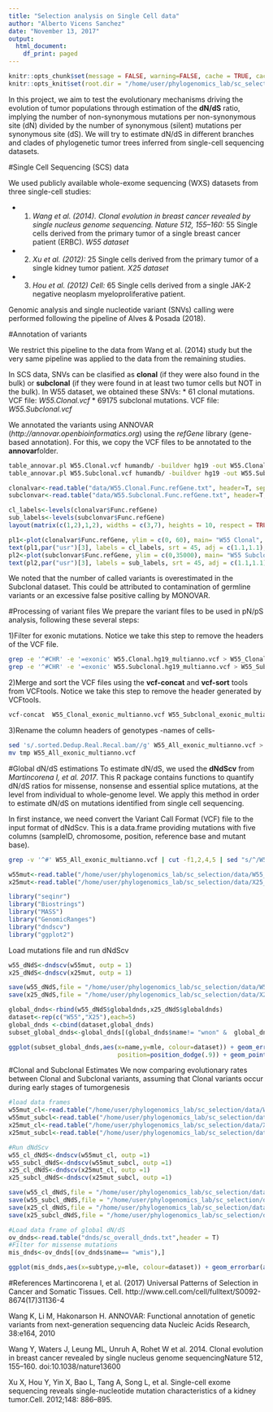 ```yaml
---
title: "Selection analysis on Single Cell data"
author: "Alberto Vicens Sanchez"
date: "November 13, 2017"
output:
  html_document:
    df_print: paged
---
```


```r
knitr::opts_chunk$set(message = FALSE, warning=FALSE, cache = TRUE, cache.path="/home/user/phylogenomics_lab/sc_selection/cache/")
knitr::opts_knit$set(root.dir = "/home/user/phylogenomics_lab/sc_selection/")
```

In this project, we aim to test the evolutionary mechanisms driving the evolution of tumor populations through estimation of the **dN/dS** ratio, implying the number of non-synonymous mutations per non-synonymous site (dN) divided by the number of synonymous (silent) mutations per synonymous site (dS). We will try to estimate  dN/dS in different branches and clades of phylogenetic tumor trees inferred from single-cell sequencing datasets.

#Single Cell Sequencing (SCS) data

We used publicly available whole-exome sequencing (WXS) datasets from three single-cell studies:

  * 1) *Wang et al. (2014). Clonal evolution in breast cancer revealed by single nucleus genome sequencing. Nature 512, 155–160:*
      55 Single cells derived from the primary tumor of a single breast cancer patient (ERBC). *W55 dataset*
  * 2) *Xu et al. (2012):*
      25 Single cells derived from the primary tumor of a single kidney tumor patient. *X25 dataset*
  * 3) *Hou et al. (2012) Cell:*
      65 Single cells derived from a single JAK-2 negative neoplasm myeloproliferative patient.

Genomic analysis and single nucleotide variant (SNVs) calling were performed following the pipeline of Alves & Posada (2018).

#Annotation of variants

We restrict this pipeline to the data from Wang et al. (2014) study but the very same pipeline was applied to the data from the remaining studies.

In SCS data, SNVs can be clasified as **clonal** (if they were also found in the bulk) or **subclonal** (if they were found in at least two tumor cells but NOT in the bulk). In W55 dataset, we obtained these SNVs:
  * 61 clonal mutations. VCF file: *W55.Clonal.vcf*
  * 69175 subclonal mutations. VCF file: *W55.Subclonal.vcf*

We annotated the variants using ANNOVAR (*http://annovar.openbioinformatics.org*) using the *refGene* library (gene-based annotation).
For this, we copy the VCF files to be annotated to the **annovar**folder.
```bash
table_annovar.pl W55.Clonal.vcf humandb/ -buildver hg19 -out W55.Clonal -remove -protocol refGene -operation g -nastring . -vcfinput
table_annovar.pl W55.Subclonal.vcf humandb/ -buildver hg19 -out W55.Subclonal -remove -protocol refGene -operation g -nastring . -vcfinput
```

```r
clonalvar<-read.table("data/W55.Clonal.Func.refGene.txt", header=T, sep ="\t")
subclonvar<-read.table("data/W55.Subclonal.Func.refGene.txt", header=T, sep ="\t")

cl_labels<-levels(clonalvar$Func.refGene)
sub_labels<-levels(subclonvar$Func.refGene)
layout(matrix(c(1,2),1,2), widths = c(3,7), heights = 10, respect = TRUE)

pl1<-plot(clonalvar$Func.refGene, ylim = c(0, 60), main= "W55 Clonal", ylab = "Number of Variants", xaxt="n", xlab="", cex.axis=0.7)
text(pl1,par("usr")[3], labels = cl_labels, srt = 45, adj = c(1.1,1.1), xpd = TRUE, cex=.7)
pl2<-plot(subclonvar$Func.refGene, ylim = c(0,35000), main= "W55 Subclonal", xaxt="n", xlab="", cex.axis=0.7)
text(pl2,par("usr")[3], labels = sub_labels, srt = 45, adj = c(1.1,1.1), xpd = TRUE, cex=.7)
``` 

We noted that the number of called variants is overestimated in the Subclonal dataset. This could be attributed to contamination of germline variants or an excessive false positive calling by MONOVAR.

#Processing of variant files
We prepare the variant files to be used in pN/pS analysis, following these several steps:

1)Filter for exonic mutations. Notice we take this step to remove the headers of the VCF file.
```bash
grep -e '^#CHR' -e '=exonic' W55.Clonal.hg19_multianno.vcf > W55_Clonal_exonic_multianno.vcf
grep -e '^#CHR' -e '=exonic' W55.Subclonal.hg19_multianno.vcf > W55_Subclonal_exonic_multianno.vcf
```

2)Merge and sort the VCF files using the **vcf-concat** and **vcf-sort** tools from VCFtools. Notice we take this step to remove the header generated by VCFtools.
```bash
vcf-concat  W55_Clonal_exonic_multianno.vcf W55_Subclonal_exonic_multianno.vcf  | vcf-sort | tail -n +2 > W55_All_exonic_multianno.vcf 
```
3)Rename the column headers of genotypes -names of cells-
```bash
sed 's/.sorted.Dedup.Real.Recal.bam//g' W55_All_exonic_multianno.vcf > tmp
mv tmp W55_All_exonic_multianno.vcf 
```

#Global dN/dS estimations
To estimate dN/dS, we used the **dNdScv** from *Martincorena I, et al. 2017*. This R package contains functions to quantify dN/dS ratios for missense, nonsense and essential splice mutations, at the level from individual to whole-genome level. We apply this method in order to estimate dN/dS on mutations identified from single cell sequencing.

In first instance, we need convert the Variant Call Format (VCF) file to the input format of dNdScv. This is a data.frame providing mutations with five columns (sampleID, chromosome, position, reference base and mutant base).

```bash
grep -v '^#' W55_All_exonic_multianno.vcf | cut -f1,2,4,5 | sed "s/^/W55\t/" | sed "1s/^/sample\tchr\tpos\tref\talt\n/" > W55_All_exonic_mut.txt
```

```r
w55mut<-read.table("/home/user/phylogenomics_lab/sc_selection/data/W55_All_exonic_mut.txt",header=T)
x25mut<-read.table("/home/user/phylogenomics_lab/sc_selection/data/X25_All_exonic_mut.txt",header=T)
```


```r
library("seqinr")
library("Biostrings")
library("MASS")
library("GenomicRanges")
library("dndscv")
library("ggplot2")
```

Load mutations file and run dNdScv
```r
w55_dNdS<-dndscv(w55mut, outp = 1)
x25_dNdS<-dndscv(x25mut, outp = 1)
```

```r
save(w55_dNdS,file = "/home/user/phylogenomics_lab/sc_selection/data/W55_dnds.RData")
save(x25_dNdS,file = "/home/user/phylogenomics_lab/sc_selection/data/X25_dnds.RData")
```

```r
global_dnds<-rbind(w55_dNdS$globaldnds,x25_dNdS$globaldnds)
dataset<-rep(c("W55","X25"),each=5)
global_dnds <-cbind(dataset,global_dnds)
subset_global_dnds<-global_dnds[(global_dnds$name!= "wnon" &  global_dnds$name!= "wspl"),] #filter out nonsense and splicing mutations due to Inf estimates

ggplot(subset_global_dnds,aes(x=name,y=mle, colour=dataset)) + geom_errorbar(aes(ymin=cilow,ymax=cihigh),width=.2, 
                              position=position_dodge(.9)) + geom_point(position=position_dodge(0.9),size=2) + xlab("Mutation type") + ylab("Global dN/dS MLE [95% CI]") + ggtitle("Global dN/dS estimates - SCS data") +  scale_x_discrete(limit = c("wmis", "wtru","wall"),labels = c("Missense","Truncating", "All"))
```

#Clonal and Subclonal Estimates
We now comparing evolutionary rates between Clonal and Subclonal variants, assuming that Clonal variants occur during early stages of tumorgenesis
```r
#load data frames
w55mut_cl<-read.table("/home/user/phylogenomics_lab/sc_selection/data/W55_Clonal_exonic_mut.txt",header=T)
w55mut_subcl<-read.table("/home/user/phylogenomics_lab/sc_selection/data/W55_Subclonal_exonic_mut.txt",header=T)
x25mut_cl<-read.table("/home/user/phylogenomics_lab/sc_selection/data/X25_Clonal_exonic_mut.txt",header=T)
x25mut_subcl<-read.table("/home/user/phylogenomics_lab/sc_selection/data/X25_Subclonal_exonic_mut.txt",header=T)

#Run dNdScv
w55_cl_dNdS<-dndscv(w55mut_cl, outp =1)
w55_subcl_dNdS<-dndscv(w55mut_subcl, outp =1)
x25_cl_dNdS<-dndscv(x25mut_cl, outp =1)
x25_subcl_dNdS<-dndscv(x25mut_subcl, outp =1)
```

```r
save(w55_cl_dNdS,file = "/home/user/phylogenomics_lab/sc_selection/data/W55_cl_dnds.RData")
save(w55_subcl_dNdS,file = "/home/user/phylogenomics_lab/sc_selection/data/W55_subcl_dnds.RData")
save(x25_cl_dNdS,file = "/home/user/phylogenomics_lab/sc_selection/data/X25_cl_dnds.RData")
save(x25_subcl_dNdS,file = "/home/user/phylogenomics_lab/sc_selection/data/X25_subcl_dnds.RData")
```
```r
#Load data frame of global dN/dS
ov_dnds<-read.table("dnds/sc_overall_dnds.txt",header = T)
#Filter for missense mutations
mis_dnds<-ov_dnds[(ov_dnds$name== "wmis"),]

ggplot(mis_dnds,aes(x=subtype,y=mle, colour=dataset)) + geom_errorbar(aes(ymin=cilow,ymax=cihigh),width=.2, position=position_dodge(.9)) + geom_point(position=position_dodge(0.9),size=2) + xlab("Mutation type") + ylab("Global dN/dS missense [95% CI]") + ggtitle("Global dN/dS estimates - SCS data")

```
#References
Martincorena I, et al. (2017) Universal Patterns of Selection in Cancer and Somatic Tissues. Cell. http://www.cell.com/cell/fulltext/S0092-8674(17)31136-4

Wang K, Li M, Hakonarson H. ANNOVAR: Functional annotation of genetic variants from next-generation sequencing data Nucleic Acids Research, 38:e164, 2010

Wang Y, Waters J, Leung ML, Unruh A, Rohet W et al. 2014. Clonal evolution in breast cancer revealed by single nucleus genome sequencingNature 512, 155–160. doi:10.1038/nature13600

Xu  X,  Hou  Y,  Yin  X,  Bao  L,  Tang  A,  Song  L,  et  al.  Single-cell  exome sequencing reveals single-nucleotide mutation characteristics of a kidney tumor.Cell. 2012;148: 886–895.
